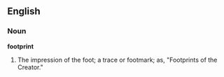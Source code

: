 ==English==

===Noun===

'''footprint'''

#The impression of the foot; a trace or footmark; as, "Footprints of the Creator."